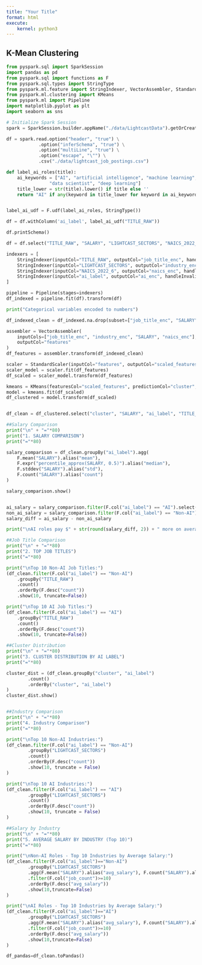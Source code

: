 ```yaml
---
title: "Your Title"
format: html
execute:
    kernel: python3
---
```







## K-Mean Clustering

```python
from pyspark.sql import SparkSession
import pandas as pd
from pyspark.sql import functions as F
from pyspark.sql.types import StringType
from pyspark.ml.feature import StringIndexer, VectorAssembler, StandardScaler
from pyspark.ml.clustering import KMeans
from pyspark.ml import Pipeline
import matplotlib.pyplot as plt
import seaborn as sns
```

```python
# Initialize Spark Session
spark = SparkSession.builder.appName("./data/LightcastData").getOrCreate()

df = spark.read.option("header", "true") \
            .option("inferSchema", "true") \
            .option("multiLine", "true") \
            .option("escape", "\"") \
            .csv("./data/lightcast_job_postings.csv")
```

```python
def label_ai_roles(title):
    ai_keywords = ["AI", "artificial intelligence", "machine learning", 
                "data scientist", "deep learning"]
    title_lower = str(title).lower() if title else ''
    return "AI" if any(keyword in title_lower for keyword in ai_keywords) else "Non-AI"


label_ai_udf = F.udf(label_ai_roles, StringType())

df = df.withColumn('ai_label', label_ai_udf("TITLE_RAW"))
```

```python
df.printSchema()
```

```python

df = df.select("TITLE_RAW", "SALARY", "LIGHTCAST_SECTORS", "NAICS_2022_6", "ai_label")


```

```python
indexers = [
    StringIndexer(inputCol="TITLE_RAW", outputCol="job_title_enc", handleInvalid="keep"),
    StringIndexer(inputCol="LIGHTCAST_SECTORS", outputCol="industry_enc", handleInvalid="keep"),
    StringIndexer(inputCol="NAICS_2022_6", outputCol="naics_enc", handleInvalid="keep"),
    StringIndexer(inputCol="ai_label", outputCol="ai_enc", handleInvalid="keep")
]

pipeline = Pipeline(stages=indexers)
df_indexed = pipeline.fit(df).transform(df)

print("Categorical variables encoded to numbers")

```



```python

df_indexed_clean = df_indexed.na.drop(subset=["job_title_enc", "SALARY", "industry_enc", "naics_enc"])

```


```python
assembler = VectorAssembler(
    inputCols=["job_title_enc", "industry_enc", "SALARY", "naics_enc"],
    outputCol="features"
)
df_features = assembler.transform(df_indexed_clean)
```

```python
scaler = StandardScaler(inputCol="features", outputCol="scaled_features")
scaler_model = scaler.fit(df_features)
df_scaled = scaler_model.transform(df_features)

```

```python
kmeans = KMeans(featuresCol="scaled_features", predictionCol="cluster", k=3, seed=42)
model = kmeans.fit(df_scaled)
df_clustered = model.transform(df_scaled)



```

```python
df_clean = df_clustered.select("cluster", "SALARY", "ai_label", "TITLE_RAW", "LIGHTCAST_SECTORS")
```



```python
##Salary Comparison
print("\n" + "="*80)
print("1. SALARY COMPARISON")
print("="*80)

salary_comparison = df_clean.groupBy("ai_label").agg(
    F.mean("SALARY").alias("mean"),
    F.expr("percentile_approx(SALARY, 0.5)").alias("median"),
    F.stddev("SALARY").alias("std"),
    F.count("SALARY").alias("count")
)

salary_comparison.show()


ai_salary = salary_comparison.filter(F.col("ai_label") == "AI").select("mean").collect()[0][0]
non_ai_salary = salary_comparison.filter(F.col("ai_label") == "Non-AI").select("mean").collect()[0][0]
salary_diff = ai_salary - non_ai_salary

print("\nAI roles pay $" + str(round(salary_diff, 2)) + " more on average")
```

```python
##Job Title Comparison
print("\n" + "="*80)
print("2. TOP JOB TITLES")
print("="*80)

print("\nTop 10 Non-AI Job Titles:")
(df_clean.filter(F.col("ai_label") == "Non-AI")
    .groupBy("TITLE_RAW")
    .count()
    .orderBy(F.desc("count"))
    .show(10, truncate=False))

print("\nTop 10 AI Job Titles:")
(df_clean.filter(F.col("ai_label") == "AI")
    .groupBy("TITLE_RAW")
    .count()
    .orderBy(F.desc("count"))
    .show(10, truncate=False))
```

```python
##Cluster Distribution
print("\n" + "="*80)
print("3. CLUSTER DISTRIBUTION BY AI LABEL")
print("="*80)

cluster_dist = (df_clean.groupBy("cluster", "ai_label")
        .count()
        .orderBy("cluster", "ai_label")
)
cluster_dist.show()



```

```python
##Industry Comparison
print("\n" + "="*80)
print("4. Industry Comparison")
print("="*80)

print("\nTop 10 Non-AI Industries:")
(df_clean.filter(F.col("ai_label") == "Non-AI")
        .groupBy("LIGHTCAST_SECTORS")
        .count()
        .orderBy(F.desc("count"))
        .show(10, truncate = False)
)

print("\nTop 10 AI Industries:")
(df_clean.filter(F.col("ai_label") == "AI")
        .groupBy("LIGHTCAST_SECTORS")
        .count()
        .orderBy(F.desc("count"))
        .show(10, truncate = False)
)
```

```python
##Salary by Industry
print("\n" + "="*80)
print("5. AVERAGE SALARY BY INDUSTRY (Top 10)")
print("="*80)

print("\nNon-AI Roles - Top 10 Industries by Average Salary:")
(df_clean.filter(F.col("ai_label")=="Non-AI")
        .groupBy("LIGHTCAST_SECTORS")
        .agg(F.mean("SALARY").alias("avg_salary"), F.count("SALARY").alias("job_count") )
        .filter(F.col("job_count")>=10)
        .orderBy(F.desc("avg_salary"))
        .show(10,truncate=False)   
)

print("\nAI Roles - Top 10 Industries by Average Salary:")
(df_clean.filter(F.col("ai_label")=="AI")
        .groupBy("LIGHTCAST_SECTORS")
        .agg(F.mean("SALARY").alias("avg_salary"), F.count("SALARY").alias("job_count") )
        .filter(F.col("job_count")>=10)
        .orderBy(F.desc("avg_salary"))
        .show(10,truncate=False)   
)


```

```python
df_pandas=df_clean.toPandas()




```
